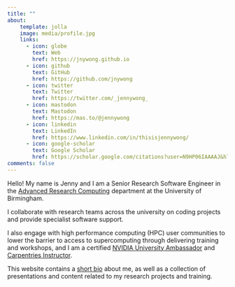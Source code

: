 ```yaml
---
title: ""
about:
    template: jolla
    image: media/profile.jpg
    links:
      - icon: globe
        text: Web
        href: https://jnywong.github.io
      - icon: github
        text: GitHub
        href: https://github.com/jnywong
      - icon: twitter
        text: Twitter
        href: https://twitter.com/_jennywong_
      - icon: mastodon
        text: Mastodon
        href: https://mas.to/@jennywong
      - icon: linkedin
        text: LinkedIn
        href: https://www.linkedin.com/in/thisisjennywong/
      - icon: google-scholar
        text: Google Scholar
        href: https://scholar.google.com/citations?user=N9HP06IAAAAJ&hl
comments: false
---
```


Hello! My name is Jenny and I am a Senior Research Software Engineer in the [Advanced Research Computing](https://intranet.birmingham.ac.uk/it/teams/infrastructure/research/index.aspx) department at the University of Birmingham.

I collaborate with research teams across the university on coding projects and provide specialist software support.

I also engage with high performance computing (HPC) user communities to lower the barrier to access to supercomputing through delivering training and workshops, and I am a certified [NVIDIA University Ambassador](https://www.nvidia.com/en-gb/training/) and [Carpentries Instructor](https://carpentries.org/).

This website contains a [short bio](about.qmd) about me, as well as a collection of presentations and content related to my research projects and training.

